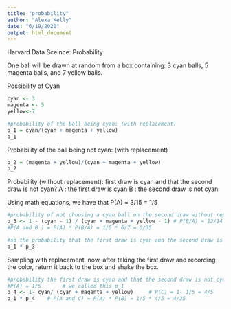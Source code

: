 ```yaml
---
title: "probability"
author: "Alexa Kelly"
date: "6/19/2020"
output: html_document
---
```



Harvard Data Sceince: Probability

One ball will be drawn at random from a box containing: 3 cyan balls, 5 magenta balls, and 7 yellow balls.

Possibility of Cyan
```r
cyan <- 3
magenta <- 5
yellow<-7

#probability of the ball being cyan: (with replacement)
p_1 = cyan/(cyan + magenta + yellow)
p_1
```

Probability of the ball being not cyan: (with replacement)
```r
p_2 = (magenta + yellow)/(cyan + magenta + yellow)
p_2

```

Probability (without replacement): first draw is cyan and that the second draw is not cyan?
A : the first draw is cyan
B : the second draw is not cyan

Using math equations, we have that P(A) = 3/15 = 1/5 

```r
#probability of not choosing a cyan ball on the second draw without replacement.
p_3 <- 1 - (cyan - 1) / (cyan + magenta + yellow - 1) # P(B/A) = 12/14 = 6 / 7 so ... 
#P(A and B ) = P(A) * P(B/A) = 1/5 * 6/7 = 6/35

#so the probability that the first draw is cyan and the second draw is not cyan:
p_1 * p_3

```

Sampling with replacement.
now, after taking the first draw and recording the color, return it back to the box and shake the box. 
```r
#probability the first draw is cyan and that the second draw is not cyan:
#P(A) = 1/5       # we called this p_1
p_4 <- 1- cyan/ (cyan + magenta + yellow)     # P(C) = 1- 1/5 = 4/5
p_1 * p_4    # P(A and C) = P(A) * P(B) = 1/5 * 4/5 = 4/25
```

